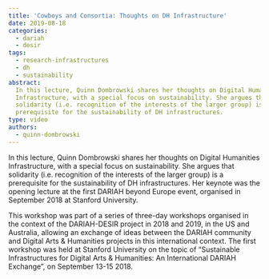 ```yaml
---
title: 'Cowboys and Consortia: Thoughts on DH Infrastructure'
date: 2019-08-18
categories:
  - dariah
  - desir
tags:
  - research-infrastructures
  - dh
  - sustainability
abstract:
  In this lecture, Quinn Dombrowski shares her thoughts on Digital Humanities
  Infrastructure, with a special focus on sustainability. She argues that
  solidarity (i.e. recognition of the interests of the larger group) is a
  prerequisite for the sustainability of DH infrastructures.
type: video
authors:
  - quinn-dombrowski
---
```


In this lecture, Quinn Dombrowski shares her thoughts on Digital Humanities
Infrastructure, with a special focus on sustainability. She argues that
solidarity (i.e. recognition of the interests of the larger group) is a
prerequisite for the sustainability of DH infrastructures. Her keynote was the
opening lecture at the first DARIAH beyond Europe event, organised in September
2018 at Stanford University.

This workshop was part of a series of three-day workshops organised in the
context of the DARIAH-DESIR project in 2018 and 2019, in the US and Australia,
allowing an exchange of ideas between the DARIAH community and Digital Arts &
Humanities projects in this international context. The first workshop was held
at Stanford University on the topic of “Sustainable Infrastructures for Digital
Arts & Humanities: An International DARIAH Exchange”, on September 13-15 2018.

<VideoCard
  title="Cowboys and Consortia"
  subtitle="Thoughts on DH Infrastructure"
  id="0vkHutf_UxY"
  image="images/dh-infrastructure.png"
/>
